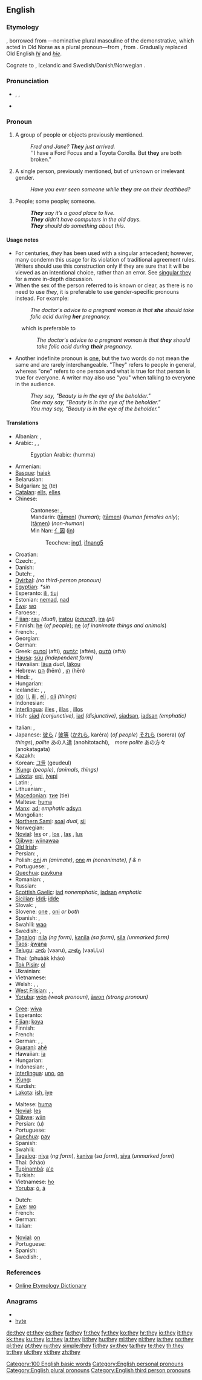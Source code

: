 ==English==

{{rank|all|him|she|33|they|my|were|are}}

===Etymology===
{{etyl|enm}}, borrowed from {{etyl|non}} {{term|þeir|lang=non}}—nominative plural masculine of the demonstrative, which acted in Old Norse as a plural pronoun—from {{proto|Germanic|thai|those}}, from {{proto|Indo-European|to-|that}}. Gradually replaced Old English ''[[hi]]'' and ''[[hie]]''.

Cognate to {{etyl|ang}} {{term|þa|þā|sc=Latinx|lang=ang}}, Icelandic {{term|þeir|lang=isl}} and Swedish/Danish/Norwegian {{term|de||they}}.

===Pronunciation===
* {{enPR|thā}}, {{IPA|/ðeɪ/}}, {{SAMPA|/DeI/}}
* {{audio|en-us-they.ogg|Audio (US)}}
*: {{rhymes|eɪ}}

===Pronoun===
{{wikipedia}}
{{en-pron|desc=personal pronoun; the third person, nominative case, usually plural, but sometimes used in the singular when the gender is unknown or irrelevant|objective case|them|possessive|their|possessive noun|theirs|reflexive plural|themselves|reflexive singular|themself}}

# {{context|the third person plural}} A group of people or objects previously mentioned.
#: ''Fred and Jane? '''They''' just arrived.''
#: ''I have a Ford Focus and a Toyota Corolla. But '''they''' are both broken."
# {{context|the third person singular|disputed}} A single person, previously mentioned, but of unknown or irrelevant gender.
#: ''Have you ever seen someone while '''they''' are on their deathbed?''
# {{context|indefinite pronoun, vague meaning}} People; some people; someone.
#: '''''They''' say it’s a good place to live.''
#: '''''They''' didn’t have computers in the old days.''
#: '''''They''' should do something about this.''

====Usage notes====
* For centuries, ''they'' has been used with a singular antecedent; however, many condemn this usage for its violation of traditional agreement rules. Writers should use this construction only if they are sure that it will be viewed as an intentional choice, rather than an error. See [[w:Singular_they|singular they]] for a more in-depth discussion.
* When the sex of the person referred to is known or clear, as there is no need to use ''they'', it is preferable to use gender-specific pronouns instead. For example:
*: ''The doctor's advice to a pregnant woman is that '''she''' should take folic acid during '''her''' pregnancy.''
: which is preferable to
:: ''The doctor's advice to a pregnant woman is that '''they''' should take folic acid during '''their''' pregnancy.''
* Another indefinite pronoun is [[one]], but the two words do not mean the same and are rarely interchangeable. "They" refers to people in general, whereas "one" refers to one person and what is true for that person is true for everyone. A writer may also use "you" when talking to everyone in the audience.
*: ''They say, "Beauty is in the eye of the beholder."''
*: ''One may say, "Beauty is in the eye of the beholder."''
*: ''You may say, "Beauty is in the eye of the beholder."''

====Translations====
{{trans-top|third-person plural pronoun}}
* Albanian: {{t+|sq|ata|xs=Albanian}}, {{t+|sq|ato|xs=Albanian}}
* Arabic: {{qualifier|dual}} {{t-|ar|هما|tr=húmaa}},  {{t+|ar|هم|p|tr=hum}},  {{t-|ar|هن|f|p|tr=húnna}}
*: Egyptian Arabic: {{Arab|[[هما]]}} (humma)
* Armenian: {{t-|hy|նրանք|tr=nərank'}}
* [[Basque]]: [[haiek]]
* Belarusian: {{t|be|яны|tr=janý|xs=Belarusian}}
* Bulgarian: [[те]] (te)
* [[Catalan]]: [[ells]], [[elles]]
* Chinese:
*: Cantonese: {{tø|yue|他們|tr=ta1mun4}},  {{qualifier|vernacular}} {{tø|yue|佢哋|tr=keoi5 dei6}}
*: Mandarin: {{zh-ts|他們|他们}} ([[tāmen]]) (''human''); {{zh-ts|她們|她们}} ([[tāmen]]) (''human females only''); {{zh-ts|它們|它们}} ([[tāmen]]) (''non-human'')
*: Min Nan: [[亻因]] ([[in]])
*:: Teochew: [[ing1]], [[i1nang5]]
* Croatian: {{t+|hr|oni}}
* Czech: {{t+|cs|oni}}, {{t+|cs|ony}}
* Danish: {{t+|da|de}}
* Dutch: {{t+|nl|zij}}, {{t+|nl|ze}}
* [[Dyirbal]]: ''(no third-person pronoun)''
* [[Egyptian]]: ''*sín''
* Esperanto: [[ili]], [[tiuj]]
* Estonian: [[nemad]], [[nad]]
* [[Ewe]]: [[wo]]
* Faroese: {{t-|fo|teir|m|xs=Faroese}} {{t-|fo|tær|f|xs=Faroese}}, {{t-|fo|tey|n|xs=Faroese}}
* [[Fijian]]: [[rau]] ''(dual)'', [[iratou]] ''([[paucal]])'', [[ira]] ''(pl)''
* Finnish: [[he#Finnish|he]] (''of people''); [[ne#Finnish|ne]] (''of inanimate things and animals'')
* French: {{t+|fr|ils|m}}, {{t+|fr|elles|f}}
* Georgian: {{t-|ka|ისინი|tr=isini|sc=Geor|xs=Georgian}}
* German: {{t+|de|sie}}
* Greek: [[αυτοί]] {{m}} (aftí), [[αυτές]] {{f}} (aftés), [[αυτά]] {{n}} (aftá)
* [[Hausa]]: [[súu]] ''(independent form)''
* Hawaiian: [[laua|lāua]] ''dual'', [[lakou|lākou]] {{p}}
* Hebrew: [[הם]] (hēm) {{m}}, [[הן]] (hēn) {{f}}
* Hindi: {{t-|hi|वे|tr=ve|xs=Hindi}},  {{t-|hi|ये|tr=ye|xs=Hindi}}
* Hungarian: {{t+|hu|ők}}
* Icelandic: {{t+|is|þeir}}, {{t+|is|þær}}, {{t+|is|þau}}
* [[Ido]]: [[li]], [[ili]] {{m}}, [[eli]] {{f}}, [[oli]] ''(things)''
* Indonesian: {{t-|id|mereka|xs=Indonesian}}
* [[Interlingua]]: [[illes]] {{m}}, [[illas]] {{f}}, [[illos]] {{n}}
* Irish: [[siad]] ''(conjunctive)'', [[iad]] ''(disjunctive)'', [[siadsan]], [[iadsan]] ''(emphatic)''
{{trans-mid}}
* Italian: {{t+|it|essi}}, {{t+|it|loro}}
* Japanese: [[彼ら]] / [[彼等]] ([[かれら]], karéra) (''of people'') [[それら]] (sorera) (''of things''), ''polite'' あの人達 (anohitotachi),　''more polite'' あの方々 (anokatagata)
* Kazakh: {{t|kk|олар|tr=olar|sc=Cyrl|xs=Kazakh}}
* Korean: [[그들]] (geudeul)
* [[!Kung]]: {{tø|knw|si|xs=!Kung}} ''(people)'', {{tø|knw|hi|xs=!Kung}} ''(animals, things)''
* [[Lakota]]: [[epi]], [[iyepi]]
* Latin: {{t+|la|ei|m}}, {{t-|la|eae|f}}
* Lithuanian: {{t+|lt|jie|m|p|xs=Lithuanian}},  {{t+|lt|jos|f|p|xs=Lithuanian}}
* [[Macedonian]]: [[тие]] (tie)
* Maltese: [[huma]]
* [[Manx]]: [[ad]]; ''emphatic'' [[adsyn]]
* Mongolian: {{t|mn|тэд нар|tr=ted nar|sc=Cyrl|xs=Mongolian}}
* [[Northern Sami]]: [[soai]] ''dual'', [[sii]] {{p}}
* Norwegian: {{t+|no|de}}
* [[Novial]]: [[les]] {{m|f}} or {{n}}, [[los]] {{m}}, [[las]] {{f}}, [[lus]] {{n}}
* [[Ojibwe]]: [[wiinawaa]]
* [[Old Irish]]: {{tø|sga|é}}
* Persian: {{t|fa|ايشان|tr=išân|sc=fa-Arab}},  {{t|fa|آنها|tr=ânhâ|sc=fa-Arab}}
* Polish: [[oni]] ''m (animate)'', [[one]] ''m (nonanimate), f & n''
* Portuguese: {{t+|pt|eles|m}}, {{t+|pt|elas|f}}
* [[Quechua]]: [[paykuna]]
* Romanian: {{t+|ro|ei|m}}, {{t+|ro|ele|f}}
* Russian: {{t+|ru|они|tr=oní}}
* [[Scottish Gaelic]]: [[iad]] ''nonemphatic'', [[iadsan]] ''emphatic''
* [[Sicilian]]: [[iddi]]; [[idde]] {{f}}
* Slovak: {{t-|sk|oni}},  {{t-|sk|ony}}
* Slovene: [[one]] {{f}}, [[oni]] {{m}} ''or both''
* Spanish: {{t+|es|ellos|m}}, {{t+|es|ellas|f}}
* Swahili: [[wao]]
* Swedish: {{t+|sv|de}}, {{t+|sv|dom}}
* [[Tagalog]]: [[nila]] ''(ng form)'', [[kanila]] ''(sa form)'', [[sila]] ''(unmarked form)''
* [[Taos]]: [[ą́wąną]]
* [[Telugu]]: [[వారు]] (vaaru), [[వాళ్ళు]] (vaaLLu)
* Thai: {{Thai|[[พวกเขา]]}} (phuààk kháo)
* [[Tok Pisin]]: [[ol]]
* Ukrainian: {{t+|uk|вони|tr=voný|xs=Ukrainian}}
* Vietnamese: {{t+|vi|họ|xs=Vietnamese}}
* Welsh: {{qualifier|literary}} {{t-|cy|hwy|xs=Welsh}},  {{qualifier|literary}} {{t|cy|hwynt|xs=Welsh}},  {{qualifier|spoken}} {{t-|cy|nhw|xs=Welsh}}
* [[West Frisian]]: {{t+|fy|hja|xs=West Frisian}},  {{t+|fy|sy|xs=West Frisian}},  {{t-|fy|se|xs=West Frisian}}
* [[Yoruba]]: [[wọ́n]] ''(weak pronoun)'', [[àwọn]] ''(strong pronoun)''
{{trans-bottom}}

{{trans-top|third-person singular, of unknown or irrelevant gender}}
* [[Cree]]: [[wiya]]
* Esperanto: {{t-|eo|oni|xs=Esperanto}}
* [[Fijian]]: [[koya]]
* Finnish: {{t+|fi|hän}}
* French: {{t+|fr|on}}
* German: {{t+|de|man}},  {{t+|de|er|m}},  {{t+|de|sie|f}}
* [[Guaraní]]: [[ahẽ]]
* Hawaiian: [[ia]]
* Hungarian: {{t+|hu|ő}}
* Indonesian: {{t-|id|dia|xs=Indonesian}}, {{t-|id|ia|xs=Indonesian}}
* [[Interlingua]]: [[uno]], [[on#Interlingua|on]]
* [[!Kung]]: {{tø|knw|ha|xs=!Kung}}
* Kurdish: {{t+|ku|ew}}
* [[Lakota]]: [[ish]], [[iye]]
{{trans-mid}}
* Maltese: [[huma]]
* [[Novial]]: [[les]]
* [[Ojibwe]]: [[wiin]]
* Persian: {{fa-Arab|[[او#Persian|او]]}} (u)
* Portuguese: {{t+|pt|se}}
* [[Quechua]]: [[pay#Quechua|pay]]
* Spanish: {{t+|es|se}}
* Swahili: {{t-|sw|yeye|xs=Swahili}}
* [[Tagalog]]: [[niya]] (''ng form''), [[kaniya]] (''sa form''), [[siya]] (''unmarked form'')
* Thai: {{Thai|[[เขา]]}} (kháo)
* [[Tupinambá]]: [[a'e]]
* Turkish: {{t+|tr|o}}
* Vietnamese: [[họ]]
* [[Yoruba]]: [[ó]], [[á]]
{{trans-bottom}}

{{trans-top|one, people, some people}}
* Dutch: {{t+|nl|ze}}
* [[Ewe]]: [[wo]]
* French: {{t+|fr|on}}
* German: {{t+|de|man}}
* Italian: {{t+|it|si}}
{{trans-mid}}
* [[Novial]]: [[on#Novial|on]]
* Portuguese: {{t+|pt|se}}
* Spanish: {{t+|es|se}}
* Swedish: {{t+|sv|de}}, {{t+|sv|dom}}
{{trans-bottom}}

===References===
* [http://www.etymonline.com Online Etymology Dictionary]

===Anagrams===
* {{alphagram|ehty}}
* [[hyte#English|hyte]]

[[Category:100 English basic words]]
[[Category:English personal pronouns]]
[[Category:English plural pronouns]]
[[Category:English third person pronouns]]

[[de:they]]
[[et:they]]
[[es:they]]
[[fa:they]]
[[fr:they]]
[[fy:they]]
[[ko:they]]
[[hr:they]]
[[io:they]]
[[it:they]]
[[kk:they]]
[[ku:they]]
[[lo:they]]
[[la:they]]
[[li:they]]
[[hu:they]]
[[ml:they]]
[[nl:they]]
[[ja:they]]
[[no:they]]
[[pl:they]]
[[pt:they]]
[[ru:they]]
[[simple:they]]
[[fi:they]]
[[sv:they]]
[[ta:they]]
[[te:they]]
[[th:they]]
[[tr:they]]
[[uk:they]]
[[vi:they]]
[[zh:they]]